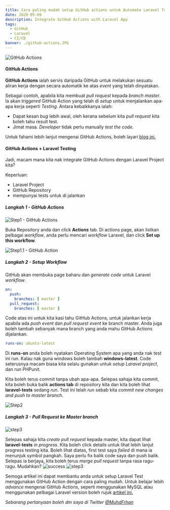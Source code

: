 ```yaml
---
title: Cara paling mudah setup GitHub actions untuk Automate Laravel Testing
date: 2020-05-09
description: Integrate GitHub Actions with Laravel App
tags:
  - GitHub
  - Laravel
  - CI/CD
banner: ./github-actions.JPG
---
```



![GitHub Actions](./github-actions.JPG "GitHub Actions")

#### GitHub Actions
__GitHub Actions__ ialah servis daripada GitHub untuk melakukan sesuatu aliran kerja dengan secara automatik ke atas _event_ yang telah
dinyatakan.

Sebagai contoh, apabila kita membuat _pull request_ kepada _branch master_. Ia akan _triggered_ GitHub Action yang telah 
di _setup_ untuk menjalankan apa-apa kerja seperti _Testing_. Antara kebaikkanya ialah: 
- Dapat kesan _bug_ lebih awal, oleh kerana sebelum kita _pull request_ kita boleh tahu result test.
- Jimat masa. _Developer_ tidak perlu manually _test the code_.

Untuk fahami lebih lanjut mengenai GitHub Actions, boleh layari 
[blog ini.](https://github.blog/2019-08-08-github-actions-now-supports-ci-cd/)

#### GitHub Actions + Laravel Testing
Jadi, macam mana kita nak integrate GitHub Actions dengan Laravel Project kita?

Keperluan:
- Laravel Project
- GitHub Repository
- mempunyai tests untuk di jalankan

##### Langkah 1 - GitHub Actions
![Step1 - GitHub Actions](./step1.JPG)

Buka Repository anda dan click __Actions__ tab. Di actions page, akan listkan pelbagai _workflow_, anda perlu mencari 
_workflow_ Laravel, dan click __Set up this workflow__.

![Step1.1 - GitHub Action](./step1.1.JPG)

##### Langkah 2 - Setup Workflow

GitHub akan membuka page baharu dan _generate code_ untuk Laravel _workflow_.

```yaml
on:
  push:
    branches: [ master ]
  pull_request:
    branches: [ master ]
```

Code atas ini untuk kita kasi tahu GitHub Actions, untuk jalankan kerja apabila ada _push event_ 
dan _pull request event_ ke branch master. Anda juga boleh tambah sebanyak mana branch yang anda mahu GitHub Actions dijalankan.

```yaml
runs-on: ubuntu-latest
```

Di __runs-on__ anda boleh nyatakan Operating System apa yang anda nak test ini run. Kalau nak guna windows boleh tambah __windows-latest__.
Code seterusnya macam biasa kita selalu gunakan untuk _setup Laravel project_, dan run PHPunit. 

Kita boleh terus commit tanpa ubah apa-apa. Selepas sahaja kita commit, kita boleh buka balik __actions tab__  di repository kita
dan kita boleh lihat __laravel-tests__ sedang _run_. Test ini telah _run_ sebab kita _commit new changes and push to master branch_.

![Step2](./step2.JPG)

##### Langkah 3 - Pull Request ke Master branch

![step3](./step3.JPG)

Selepas sahaja kita _create pull request_ kepada master, kita dapat lihat __laravel-tests__ _in progress_. Kita boleh click details
untuk lihat lebih lanjut progress testing kita. Boleh lihat diatas, first test saya _failed_ di mana ia menunjuk symbol pangkah.
Saya perlu fix balik code saya dan push balik. Selepas ia berjaya, kita boleh terus _merge pull request_ tanpa rasa ragu-ragu. Mudahkan?
![success](./success.JPG)
![step3](./step4.JPG)

Semoga artikel ini dapat membantu anda untuk setup Laravel Test menggunakan GitHub Action dengan cara paling mudah. Untuk belajar lebih 
_advance_ mengenai GitHub Actions, seperti menggunakan MySQL atau menggunakan pelbagai Laravel version boleh rujuk [artikel ini.](https://freek.dev/1546-using-github-actions-to-run-the-tests-of-laravel-projects-and-packages)

_Sebarang pertanyaan boleh dm saya di Twitter [@MuhdFrhan](https://twitter.com/MuhdFrhan)_

